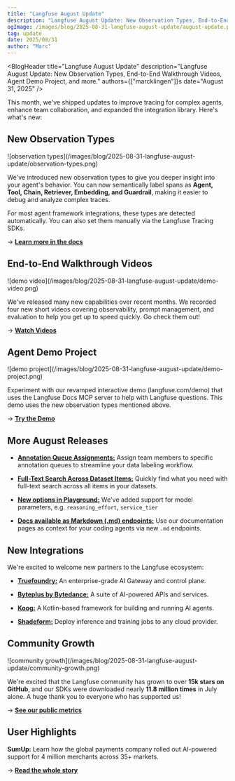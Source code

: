 ```yaml
---
title: "Langfuse August Update"
description: "Langfuse August Update: New Observation Types, End-to-End Walkthrough Videos, Agent Demo Project, and more."
ogImage: /images/blog/2025-08-31-langfuse-august-update/august-update.png
tag: update
date: 2025/08/31
author: "Marc"
---
```



<BlogHeader
  title="Langfuse August Update"
  description="Langfuse August Update: New Observation Types, End-to-End Walkthrough Videos, Agent Demo Project, and more."
  authors={["marcklingen"]}s
  date="August 31, 2025"
/>


This month, we've shipped updates to improve tracing for complex agents, enhance team collaboration, and expanded the integration library. Here's what's new:

## New Observation Types

<Frame className="rounded-lg overflow-hidden">
![observation types](/images/blog/2025-08-31-langfuse-august-update/observation-types.png)
</Frame>

We've introduced new observation types to give you deeper insight into your agent's behavior. You can now semantically label spans as **Agent, Tool, Chain, Retriever, Embedding, and Guardrail**, making it easier to debug and analyze complex traces.

For most agent framework integrations, these types are detected automatically. You can also set them manually via the Langfuse Tracing SDKs.

→ **[Learn more in the docs](/changelog/2025-08-27-enhanced-observation-types)**

## End-to-End Walkthrough Videos

<Frame className="rounded-lg overflow-hidden">
![demo video](/images/blog/2025-08-31-langfuse-august-update/demo-video.png)
</Frame>

We've released many new capabilities over recent months. We recorded four new short videos covering observability, prompt management, and evaluation to help you get up to speed quickly. Go check them out!

→ **[Watch Videos](/watch-demo)**

## Agent Demo Project

<Frame className="rounded-lg overflow-hidden">
![demo project](/images/blog/2025-08-31-langfuse-august-update/demo-project.png)
</Frame>

Experiment with our revamped interactive demo (langfuse.com/demo) that uses the Langfuse Docs MCP server to help with Langfuse questions. This demo uses the new observation types mentioned above.

→ **[Try the Demo](/docs/demo)**

## More August Releases

-   **[Annotation Queue Assignments:](/changelog/2025-08-07-annotation-queue-assignments)** Assign team members to specific annotation queues to streamline your data labeling workflow.

-   **[Full-Text Search Across Dataset Items:](/changelog/2025-08-25-full-text-search-for-dataset-items)** Quickly find what you need with full-text search across all items in your datasets.

-   **[New options in Playground:](/changelog/2025-08-14-llm-calls-provider-options)** We've added support for model parameters, e.g. `reasoning_effort`, `service_tier`

-   **[Docs available as Markdown (.md) endpoints:](/changelog/2025-08-07-markdown-endpoints-and-copy-button)** Use our documentation pages as context for your coding agents via new `.md` endpoints.

## New Integrations

We're excited to welcome new partners to the Langfuse ecosystem:

-   **[Truefoundry:](/integrations/gateways/truefoundry)** An enterprise-grade AI Gateway and control plane.

-   **[Byteplus by Bytedance:](/integrations/model-providers/byteplus)** A suite of AI-powered APIs and services.

-   **[Koog:](/integrations/frameworks/koog)** A Kotlin-based framework for building and running AI agents.

-   **[Shadeform:](/blog/2025-08-13-evaluating-model-performance-accross-clouds-with-shadeform-and-langfuse)** Deploy inference and training jobs to any cloud provider.

## Community Growth

<Frame className="rounded-lg overflow-hidden">
![community growth](/images/blog/2025-08-31-langfuse-august-update/community-growth.png)
</Frame>

We're excited that the Langfuse community has grown to over **15k stars on GitHub**, and our SDKs were downloaded nearly **11.8 million times** in July alone. A huge thank you to everyone who has supported us!

→ **[See our public metrics](/about#public-metrics)**

## User Highlights

**SumUp:** Learn how the global payments company rolled out AI-powered support for 4 million merchants across 35+ markets.

→ **[Read the whole story](/customers/sumup)**